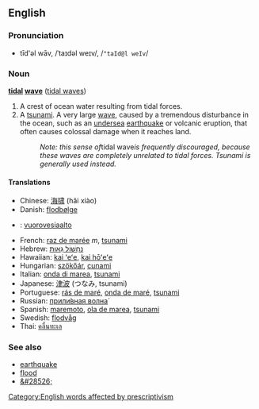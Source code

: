 ==English==
===Pronunciation===
*tīd'əl wāv, /ˈtaɪdəl weɪv/, /<tt>"taId@l weIv</tt>/

===Noun===
'''[[tidal]] [[wave]]''' ([[tidal waves]])

#A crest of ocean water resulting from tidal forces.
#A [[tsunami]]. A very large [[wave]], caused by a tremendous disturbance in the ocean, such as an [[undersea]] [[earthquake]] or volcanic eruption, that often causes colossal damage when it reaches land.
#: ''Note: this sense of ''tidal wave'' is frequently discouraged, because these waves are completely unrelated to tidal forces.  Tsunami is generally used instead.''

====Translations====
*Chinese: [[海啸]] (hǎi xiào)
*Danish: [[flodbølge]]
*{{fi}}: [[vuorovesiaalto]]
*French: [[raz de marée]] ''m'', [[tsunami]]
*Hebrew: [[נחשול גאות|נַחְשׁוֹל גֵאוּת]]
*Hawaiian: [[kai ʻeʻe]], [[kai hōʻeʻe]]
*Hungarian: [[szökőár]], [[cunami]]
*Italian: [[onda di marea]], [[tsunami]]
*Japanese: [[津波]] (つなみ, tsunami)
*Portuguese: [[rás de maré]], [[onda de maré]], [[tsunami]]
*Russian: [[приливная волна|прили́вная волна́]]
*Spanish: [[maremoto]], [[ola de marea]], [[tsunami]]
*Swedish: [[flodvåg]]
*Thai: [[คลื่นทะเล]]

===See also===
*[[earthquake]]
*[[flood]]
*[[&#28526;]]

[[Category:English words affected by prescriptivism]]